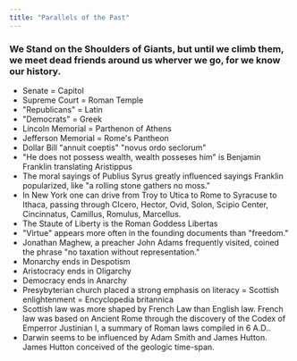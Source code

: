 ```yaml
---
title: "Parallels of the Past"
---
```

### We Stand on the Shoulders of Giants, but until we climb them, we meet dead friends around us wherver we go, for we know our history.
- Senate = Capitol
- Supreme Court = Roman Temple
- "Republicans" = Latin
- "Democrats" = Greek
- Lincoln Memorial = Parthenon of Athens
- Jefferson Memorial = Rome's Pantheon
- Dollar Bill "annuit coeptis" "novus ordo seclorum"
- "He does not possess wealth, wealth posseses him" is Benjamin Franklin translating Aristippus
- The moral sayings of Publius Syrus greatly influenced sayings Franklin popularized, like "a rolling stone gathers no moss."
- In New York one can drive from Troy to Utica to Rome to Syracuse to Ithaca, passing through CIcero, Hector, Ovid, Solon, Scipio Center, Cincinnatus, Camillus, Romulus, Marcellus. 
- The Staute of Liberty is the Roman Goddess Libertas
- "Virtue" appears more often in the founding documents than "freedom."
- Jonathan Maghew, a preacher John Adams frequently visited, coined the phrase "no taxation without representation."
- Monarchy ends in Despotism
- Aristocracy ends in Oligarchy
- Democracy ends in Anarchy
- Presybyterian church placed a strong emphasis on literacy = Scottish enlightenment = Encyclopedia britannica
- Scottish law was more shaped by French Law than English law. French law was based on Ancient Rome through the discovery of the Codex of Emperror Justinian I, a summary of Roman laws compiled in 6 A.D..
- Darwin seems to be influenced by Adam Smith and James Hutton. James Hutton conceived of the geologic time-span.